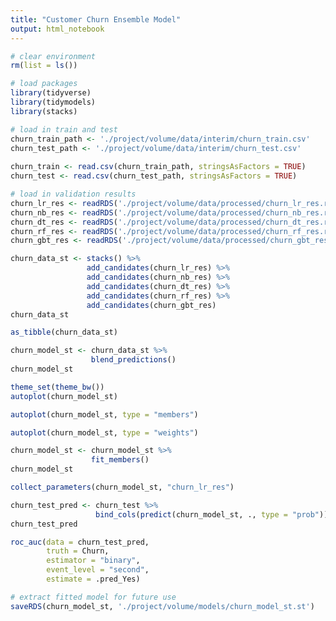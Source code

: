 ```yaml
---
title: "Customer Churn Ensemble Model"
output: html_notebook
---
```


```r
# clear environment
rm(list = ls())

# load packages
library(tidyverse)
library(tidymodels)
library(stacks)
```

```r
# load in train and test
churn_train_path <- './project/volume/data/interim/churn_train.csv'
churn_test_path <- './project/volume/data/interim/churn_test.csv'
  
churn_train <- read.csv(churn_train_path, stringsAsFactors = TRUE)
churn_test <- read.csv(churn_test_path, stringsAsFactors = TRUE)

# load in validation results
churn_lr_res <- readRDS('./project/volume/data/processed/churn_lr_res.rds')
churn_nb_res <- readRDS('./project/volume/data/processed/churn_nb_res.rds')
churn_dt_res <- readRDS('./project/volume/data/processed/churn_dt_res.rds')
churn_rf_res <- readRDS('./project/volume/data/processed/churn_rf_res.rds')
churn_gbt_res <- readRDS('./project/volume/data/processed/churn_gbt_res.rds')
```

```r
churn_data_st <- stacks() %>%
                 add_candidates(churn_lr_res) %>%
                 add_candidates(churn_nb_res) %>%
                 add_candidates(churn_dt_res) %>%
                 add_candidates(churn_rf_res) %>%
                 add_candidates(churn_gbt_res)
churn_data_st
```

```r
as_tibble(churn_data_st)
```

```r
churn_model_st <- churn_data_st %>%
                  blend_predictions()
churn_model_st
```

```r
theme_set(theme_bw())
autoplot(churn_model_st)
```

```r
autoplot(churn_model_st, type = "members")
```

```r
autoplot(churn_model_st, type = "weights")
```

```r
churn_model_st <- churn_model_st %>%
                  fit_members()
churn_model_st
```

```r
collect_parameters(churn_model_st, "churn_lr_res")
```

```r
churn_test_pred <- churn_test %>%
                   bind_cols(predict(churn_model_st, ., type = "prob"))
churn_test_pred
```

```r
roc_auc(data = churn_test_pred,
        truth = Churn,
        estimator = "binary",
        event_level = "second",
        estimate = .pred_Yes)
```

```r
# extract fitted model for future use
saveRDS(churn_model_st, './project/volume/models/churn_model_st.st')
```

